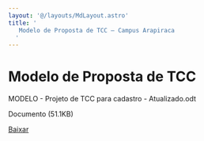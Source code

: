 ```yaml
---
layout: '@/layouts/MdLayout.astro'
title: '
   Modelo de Proposta de TCC — Campus Arapiraca
  '
---
```




Modelo de Proposta de TCC
=========================











 MODELO - Projeto de TCC para cadastro - Atualizado.odt
   

 Documento 
 (51.1KB)
 

[Baixar](https://arapiraca.ufal.br/graduacao/ciencia-da-computacao/documentos/tcc/modelos/modelo-projeto-de-tcc-para-cadastro-atualizado.odt/%40%40download/file/MODELO%20-%20Projeto%20de%20TCC%20para%20cadastro%20-%20Atualizado.odt) 










